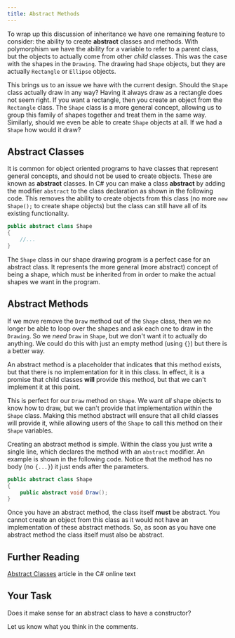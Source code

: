 ```yaml
---
title: Abstract Methods
---
```


To wrap up this discussion of inheritance we have one remaining feature to consider: the ability to create **abstract** classes and methods. With polymorphism we have the ability for a variable to refer to a parent class, but the objects to actually come from other _child_ classes. This was the case with the shapes in the `Drawing`. The drawing had `Shape` objects, but they are actually `Rectangle` or `Ellipse` objects.

This brings us to an issue we have with the current design. Should the `Shape` class actually draw in any way? Having it always draw as a rectangle does not seem right. If you want a rectangle, then you create an object from the `Rectangle` class. The `Shape` class is a more general concept, allowing us to group this family of shapes together and treat them in the same way. Similarly, should we even be able to create `Shape` objects at all. If we had a `Shape` how would it draw?

## Abstract Classes

It is common for object oriented programs to have classes that represent general concepts, and should not be used to create objects. These are known as **abstract** classes. In C# you can make a class **abstract** by adding the modifier `abstract` to the class declaration as shown in the following code. This removes the ability to create objects from this class (no more `new Shape();` to create shape objects) but the class can still have all of its existing functionality.

```cs
public abstract class Shape
{
    //...
}
```

The `Shape` class in our shape drawing program is a perfect case for an abstract class. It represents the more general (more abstract) concept of being a shape, which must be inherited from in order to make the actual shapes we want in the program.

## Abstract Methods

If we move remove the `Draw` method out of the `Shape` class, then we no longer be able to loop over the shapes and ask each one to draw in the `Drawing`. So we _need_ `Draw` in `Shape`, but we don't want it to actually do anything. We could do this with just an empty method (using `{}`) but there is a better way.

An abstract method is a placeholder that indicates that this method exists, but that there is no implementation for it in this class. In effect, it is a promise that child classes **will** provide this method, but that we can't implement it at this point.

This is perfect for our `Draw` method on `Shape`. We want _all_ shape objects to know how to draw, but we can't provide that implementation within the `Shape` class. Making this method abstract will ensure that all child classes will provide it, while allowing users of the `Shape` to call this method on their `Shape` variables.

Creating an abstract method is simple. Within the class you just write a single line, which declares the method with an `abstract` modifier. An example is shown in the following code. Notice that the method has no body (no `{...}`) it just ends after the parameters.

```cs
public abstract class Shape
{
    public abstract void Draw();
}
```

Once you have an abstract method, the class itself **must** be abstract. You cannot create an object from this class as it would not have an implementation of these abstract methods. So, as soon as you have one abstract method the class itself must also be abstract.

## Further Reading

[Abstract Classes](https://en.wikibooks.org/wiki/C_Sharp_Programming/Abstract_classes) article in the C# online text


## Your Task

Does it make sense for an abstract class to have a constructor?

Let us know what you think in the comments.

